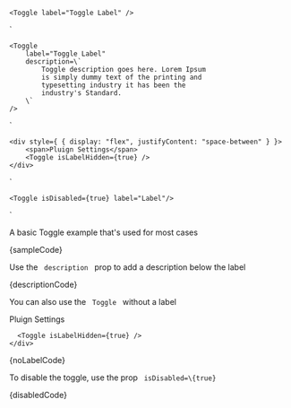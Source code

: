 
    <Toggle label="Toggle Label" />
`

    <Toggle
        label="Toggle Label"
        description=\`
            Toggle description goes here. Lorem Ipsum
            is simply dummy text of the printing and
            typesetting industry it has been the
            industry's Standard.
        \`
    />

`

    <div style={ { display: "flex", justifyContent: "space-between" } }>
        <span>Pluign Settings</span>
        <Toggle isLabelHidden={true} />
    </div>
`

    <Toggle isDisabled={true} label="Label"/>
`

<Section contained={true} style={{ paddingTop: 30 }}>
  <p>A basic Toggle example that's used for most cases</p>

  <Preview wrapper={true}>
    <Toggle label="Toggle Label" />
  </Preview>

  <Snippet language="js">
    {sampleCode}
  </Snippet>
</Section>

<Section title="Description" contained={true} style={{ paddingTop: 30 }}>
  <p>Use the <Code small={true}> description </Code> prop to add a description below the label </p>

  <Preview wrapper={true}>
    <Toggle label="Toggle Label" description="Toggle description goes here. Lorem Ipsum is simply dummy text of the printing and typesetting industry it has been the industry's Standard." />
  </Preview>

  <Snippet language="js">
    {descriptionCode}
  </Snippet>
</Section>

<Section title="Without a label" contained={true} style={{ paddingTop: 30 }}>
  <p>You can also use the <Code small={true}> Toggle </Code> without a label </p>

  <Preview wrapper={true}>
    <div style={ { display: "flex", justifyContent: "space-between" } }>
      <span>Pluign Settings</span>

      <Toggle isLabelHidden={true} />
    </div>
  </Preview>

  <Snippet language="js">
    {noLabelCode}
  </Snippet>
</Section>

<Section title="Disabled" contained={true} style={{ paddingTop: 30 }}>
  <p>To disable the toggle, use the prop <Code isSmall={true}> isDisabled=\{true} </Code>  </p>

  <Preview wrapper={true}>
    <Toggle isDisabled={true} label="Label" />
  </Preview>

  <Snippet language="js">
    {disabledCode}
  </Snippet>
</Section>
